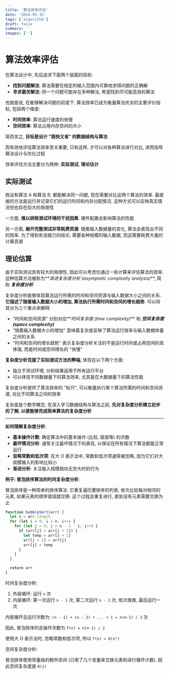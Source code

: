 ```yaml
---
title: '算法效率评估'
date: '2024-05-15'
tags: ['algorithm']
draft: false
summary: ''
images: ['']
---
```


# 算法效率评估

在算法设计中, 先后追求下面两个层面的目标:

- **找到问题解法**: 算法需要在规定的输入范围内可靠地求得问题的正确解
- **寻求最优解法**: 同一个问题可能存在多种解法, 希望找到尽可能高效的算法

也就是说, 在能够解决问题的前提下, 算法效率已成为衡量算法优劣的主要评价指标, 包括两个维度:

- **时间效率**: 算法运行速度的快慢
- **空间效率**: 算法占用内存空间的大小

简而言之, **目标是设计 "既快又省" 的数据结构与算法**

而有效地评估算法效率至关重要, 只有这样, 才可以对各种算法进行对比, 进而指导算法设计与优化过程

效率评估方法主要分为两种: **实际测试**, **理论估计**

## 实际测试

假设有算法 A 和算法 B, 都能解决同一问题, 现在需要对比这两个算法的效率. 最直接的方法是运行并记录它们的运行时间和内存分配情况. 这种方式可以反映真实情况但也存在较大的局限性

一方面, **难以排除测试环境的干扰因素**. 硬件配置会影响算法的性能

另一方面, **展开完整测试非常耗费资源**. 随着输入数据量的变化, 算法会表现出不同的效率. 为了得到有说服力的结论, 需要各种规模的输入数据, 而这需要耗费大量的计算资源

## 理论估算

由于实际测试具有较大的局限性, 因此可以考虑仅通过一些计算来评估算法的效率. 这种估算方法被称为**_渐进复杂度分析 (asymptotic complexity analysis)_**, 简称 **_复杂度分析_**

复杂度分析能够体现算法运行所需的时间和空间资源与输入数据大小之间的关系. **它描述了随着输入数据大小的增加, 算法执行所需时间和空间的增长趋势**. 可以将其分为三个重点来解释:

- "时间和空间资源" 分别对应**_时间复杂度 (time complexity)_** 和 **_空间复杂度 (space complexity)_**
- "随着输入数据大小的增加" 意味着复杂度反映了算法运行效率与输入数据体量之间的关系
- "时间和空间的增长趋势" 表示复杂度分析关注的不是运行时间或占用空间的具体值, 而是时间或空间增长的 "快慢"

**复杂度分析克服了实际测试方法的弊端**, 体现在以下两个方面:

- 独立于测试环境, 分析结果适用于所有运行平台
- 可以体现不同数据量下的算法效率, 尤其是在大数据量下的算法性能

复杂度分析提供了算法效率的 "标尺", 可以衡量执行某个算法所需的时间和空间资源, 对比不同算法之间的效率

复杂度是个数学概念, 在深入学习数据结构与算法之前, **先对复杂度分析建立初步的了解, 以便能够完成简单算法的复杂度分析**

---

**如何理解复杂度分析**:

- **基本操作计数**: 确定算法中的基本操作 (比较, 赋值等) 的次数
- **最坏情况分析**: 通常关注最坏情况下的表现, 以保证在所有情况下算法都能正常运行
- **忽略常数和低次项**: 在大 O 表示法中, 常数和低次项通常被忽略, 因为它们对大规模输入的影响比较小
- **渐进分析**: 关注输入规模趋向无穷大时的行为

**例子: 冒泡排序算法的时间复杂度分析**:

冒泡排序是一种简单的排序算法. 它重复遍历要排序的列表, 依次比较每对相邻的元素, 如果元素的顺序错误就交换. 这个过程会重复进行, 直到没有元素需要交换为止

```js
function bubbleSort(arr) {
  let n = arr.length
  for (let i = 0; i < n; i++) {
    for (let j = 0; j < n - 1 - i; j++) {
      if (arr[j] > arr[j + 1]) {
        let temp = arr[j + 1]
        arr[j + 1] = arr[j]
        arr[j] = temp
      }
    }
  }

  return arr
}
```

时间复杂度分析:

1. 外层循环: 运行 `n` 次
2. 内层循环: 第一次运行 `n - 1` 次, 第二次运行 `n - 2` 次, 依次类推, 最后运行一次

内层循环总运行次数为: `(n - 1) + (n - 2) + ... + 1 = n(n-1) / 2` 次

因此, 冒泡排序的总操作次数为 `T(n) = n(n-1) / 2`

使用大 O 表示法时, 忽略常数和低次项, 所以 `T(n) ≈ O(n²)`

空间复杂度分析:

冒泡排序使用常量级的额外空间 (只用了几个变量来交换元素和进行循环计数), 因此空间复杂度是 `O(1)`
